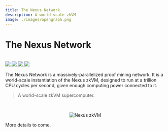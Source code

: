 ```yaml
---
title: The Nexus Network
description: A world-scale zkVM
image: ./images/opengraph.png
---
```




# The Nexus Network

<br />

<div style={ { display: "flex" } }>
    <a href="https://t.me/nexus_zkvm" style = {{ marginRight: 3 }
}>
        <img src="https://img.shields.io/endpoint?color=neon&logo=telegram&label=chat&url=https%3A%2F%2Fmogyo.ro%2Fquart-apis%2Ftgmembercount%3Fchat_id%3Dnexus_zkvm" />
    </a>
    <a href = "https://github.com/nexus-xyz/nexus-zkvm" style = {{ marginRight: 3 }}>
        <img src="https://img.shields.io/badge/GitHub-black?logo=github&logoColor=white" />
    </a>
    <a href = "https://twitter.com/NexusLabsHQ" style = {{ marginRight: 3 }}>
        <img src="https://img.shields.io/badge/Twitter-black?logo=x&logoColor=white" />
    </a>
    <a href = "https://nexus.xyz" style = {{ marginRight: 3 }}>
        <img src="https://img.shields.io/static/v1?label=Stage&message=Alpha&color=2BB4AB" />
    </a>
</div>

The Nexus Network is a massively-parallelized proof mining network. It is a world-scale instantiation of the Nexus zkVM, designed to run at a trillion CPU cycles per second, given enough computing power connected to it.

> A world-scale zkVM supercomputer.

<br />

<p align="center" >
    <Image alt="Nexus zkVM" src = "/images/speed.svg" width = {800} height = {800} />
</p>

More details to come.
